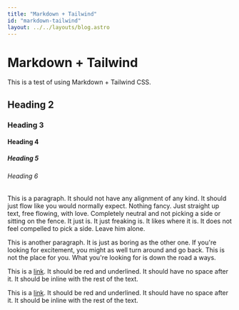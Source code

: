 ```yaml
---
title: "Markdown + Tailwind"
id: "markdown-tailwind"
layout: ../../layouts/blog.astro
---
```


# Markdown + Tailwind

This is a test of using Markdown + Tailwind CSS.

## Heading 2

### Heading 3

#### Heading 4

##### Heading 5

###### Heading 6

This is a paragraph. It should not have any alignment of any kind. It should just flow like you would normally expect. Nothing fancy. Just straight up text, free flowing, with love. Completely neutral and not picking a side or sitting on the fence. It just is. It just freaking is. It likes where it is. It does not feel compelled to pick a side. Leave him alone.

This is another paragraph. It is just as boring as the other one. If you're looking for excitement, you might as well turn around and go back. This is not the place for you. What you're looking for is down the road a ways.

This is a [link](https://example.com). It should be red and underlined. It should have no space after it. It should be inline with the rest of the text.

This is a [link](https://example.com "Title"). It should be red and underlined. It should have no space after it. It should be inline with the rest of the text.
